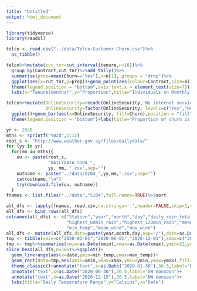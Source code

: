 ---
title: "Untitled"
output: html_document
---
```{r echo=FALSE}
library(tidyverse)
library(readxl)

telco <- read.csv("../data/Telco-Customer-Churn.csv")%>%
  as_tibble()

telco%>%mutate(cut_tnr=cut_interval(tenure,n=10))%>%
  group_by(Contract,cut_tnr)%>%add_tally()%>%
  summarise(prop=mean(Churn=="Yes"),n=n[1],.groups = "drop")%>%
  ggplot(aes(x=cut_tnr,y=prop))+geom_point(aes(colour=Contract,size=n))+geom_line(aes(group=Contract,colour=Contract))+
  theme(legend.position = "bottom",axis.text.x = element_text(size=7))+
  labs(x="Tenure(months)",y="Proportion",title="Individuals on Monthly Contracts May Churn")
```

```{r echo=FALSE}
telco%>%mutate(OnlineSecurity=recode(OnlineSecurity,'No internet service'='No service'),
               OnlineSecurity=factor(OnlineSecurity, levels=c("Yes","No","No service")))%>%
  ggplot()+geom_bar(aes(x=OnlineSecurity, fill=Churn),position = "fill")+facet_wrap(~InternetService)+
  theme(legend.position = "bottom")+labs(title="Proportion of churn is higher for fibre optic users.")
```

```{r echo=FALSE}
yr <- 2020
mths <- sprintf("%02d",1:12)
root_s <- "http://www.weather.gov.sg/files/dailydata/"
for (yy in yr)
  for(mm in mths){
    uu <- paste(root_s,
                "DAILYDATA_S104_",
                yy, mm, ".csv",sep="")
    outname <- paste("../data/S104_",yy,mm,".csv",sep="")
    cat(outname,"\n")
    try(download.file(uu, outname))
  }
fnames <- list.files("../data","S104",full.names=TRUE)%>%sort

all_dfs <- lapply(fnames, read.csv,na.strings='-',header=FALSE,skip=1,colClasses=c("character",rep("numeric",12)))
all_dfs <- bind_rows(all_dfs)
colnames(all_dfs) <- c("Station","year","month","day","daily_rain_total","highest_30min_rain",
                       "highest_60min_rain","highest_120min_rain","mean_temp","max_temp",
                       "min_temp","mean_wind","max_wind")
all_dfs <- mutate(all_dfs,date=paste(year,month,day,sep="/"),date=as.Date(date,"%Y/%m/%d"))
tmp <- tibble(xmin=c("2020-01-01","2020-06-01","2020-12-01"),xmax=c("2020-03-31","2020-09-30","2020-12-31"),ymin=22,ymax=36)
tmp <- tmp%>%summarise(xmin=as.Date(xmin),xmax=as.Date(xmax),ymin=22,ymax=36)
slice_head(all_dfs,n=366)%>%ggplot()+
  geom_linerange(aes(x=date,ymin=min_temp,ymax=max_temp))+
  geom_rect(data=tmp,aes(xmin=xmin,xmax=xmax,ymin=ymin,ymax=ymax),fill="red",alpha=0.3)+
  theme_classic()+annotate("text",x=as.Date("2020-01-30"),36.5,label="NW monsoon")+
  annotate("text",x=as.Date("2020-06-30"),36.5,label="SW monsoon")+
  annotate("text",x=as.Date("2020-12-15"),36.5,label="NW monsoon")+
  labs(title="Daily Temperature Range",y="Celsius",x="Date")
```